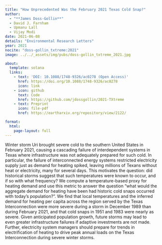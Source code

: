 ```yaml
---
title: "How Unprecedented Was the February 2021 Texas Cold Snap?"
author:
  - "**James Doss-Gollin**"
  - David J. Farnham
  - Upmanu Lall
  - Vijay Modi
date: 2021-06-08
details: "Environmental Research Letters"
year: 2021
nocite: "doss-gollin_txtreme:2021"
image: ../../_assets/img/pubs/doss-gollin_txtreme_2021.jpg

about:
  template: solana
  links:
    - text: 'DOI: 10.1088/1748-9326/ac0278 (Open Access)'
      href: https://doi.org/10.1088/1748-9326/ac0278
      icon: link
    - icon: github
      text: Code
      href: https://github.com/jdossgollin/2021-TXtreme
    - text: Preprint
      icon: file-pdf
      href: https://eartharxiv.org/repository/view/2122/

format:
  html:
    page-layout: full
---
```


Winter storm Uri brought severe cold to the southern United States in February 2021, causing a cascading failure of interdependent systems in Texas where infrastructure was not adequately prepared for such cold. In particular, the failure of interconnected energy systems restricted electricity supply just as demand for heating spiked, leaving millions of Texans without heat or electricity, many for several days. This motivates the question: did historical storms suggest that such temperatures were known to occur, and if so with what frequency? We compute a temperature-based proxy for heating demand and use this metric to answer the question “what would the aggregate demand for heating have been had historic cold snaps occurred with today’s population?”. We find that local temperatures and the inferred demand for heating per capita across the region served by the Texas Interconnection were more severe during a storm in December 1989 than during February 2021, and that cold snaps in 1951 and 1983 were nearly as severe. Given anticipated population growth, future storms may lead to even greater infrastructure failures if adaptive investments are not made. Further, electricity system managers should prepare for trends in electrification of heating to drive peak annual loads on the Texas Interconnection during severe winter storms.

:::{#bibliography}
:::